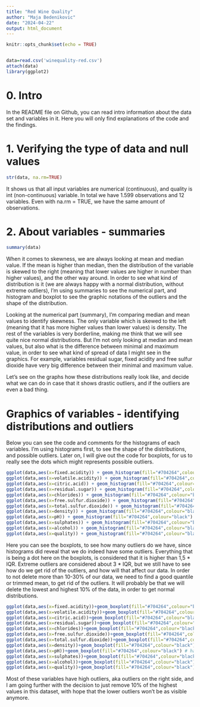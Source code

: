 ---
title: "Red Wine Quality"
author: "Maja Bedenikovic"
date: "2024-04-22"
output: html_document
---

```{r setup, include=FALSE}
knitr::opts_chunk$set(echo = TRUE)


data=read.csv('winequality-red.csv')
attach(data)
library(ggplot2)
```

# 0. Intro

In the README file on Github, you can read intro information about the data set and variables in it. Here you will only find explanations of the code and the findings.

# 1. Verifying the type of data and null values

```{r}
str(data, na.rm=TRUE)
```

It shows us that all input variables are numerical (continuous), and quality is int (non-continuous) variable. In total we have 1.599 observations and 12 variables. Even with na.rm = TRUE, we have the same amount of observations.

# 2. About variables - summaries

```{r}
summary(data)
```

When it comes to skewness, we are always looking at mean and median value. If the mean is higher than median, then the distribution of the variable is skewed to the right (meaning that lower values are higher in number than higher values), and the other way around. In order to see what kind of distribution is it (we are always happy with a normal distribution, without extreme outliers), I'm using summaries to see the numerical part, and histogram and boxplot to see the graphic notations of the outliers and the shape of the distribution.

Looking at the numerical part (summary), I'm comparing median and mean values to identify skewness. The only variable which is skewed to the left (meaning that it has more higher values than lower values) is density. The rest of the variables is very borderline, making me think that we will see quite nice normal distributions. But I'm not only looking at median and mean values, but also what is the difference between minimal and maximum value, in order to see what kind of spread of data I might see in the graphics. For example, variables residual sugar, fixed acidity and free sulfur dioxide have very big difference between their minimal and maximum value.

Let's see on the graphs how these distributions really look like, and decide what we can do in case that it shows drastic outliers, and if the outliers are even a bad thing.

# Graphics of variables - identifying distributions and outliers

Below you can see the code and comments for the histograms of each variables. I'm using histograms first, to see the shape of the distributions, and possible outliers. Later on, I will give out the code for boxplots, for us to really see the dots which might represents possible outliers.

```{r}
ggplot(data,aes(x=fixed.acidity)) + geom_histogram(fill="#704264",colour="black") # has outliers on the high side
ggplot(data,aes(x=volatile.acidity)) + geom_histogram(fill="#704264",colour="black") # has outliers on the high side
ggplot(data,aes(x=citric.acid)) + geom_histogram(fill="#704264",colour="black") # has almost bimodal distribution, and outliers on the high side
ggplot(data,aes(x=residual.sugar)) + geom_histogram(fill="#704264",colour="black") # has outliers on the high side
ggplot(data,aes(x=chlorides)) + geom_histogram(fill="#704264",colour="black") # has outliers on the high side
ggplot(data,aes(x=free.sulfur.dioxide)) + geom_histogram(fill="#704264",colour="black") #h as outliers on the high side
ggplot(data,aes(x=total.sulfur.dioxide)) + geom_histogram(fill="#704264",colour="black") # has outliers on the high side
ggplot(data,aes(x=density)) + geom_histogram(fill="#704264",colour="black") # has almost perfect distribution, nothing needs to be changed
ggplot(data,aes(x=pH)) + geom_histogram(fill="#704264",colour="black") # has almost perfect distribution, but still somewhat of visible outliers on high side
ggplot(data,aes(x=sulphates)) + geom_histogram(fill="#704264",colour="black") # outliers on high side
ggplot(data,aes(x=alcohol)) + geom_histogram(fill="#704264",colour="black") # not definite distribution, with some outliers on the high side
ggplot(data,aes(x=quality)) + geom_histogram(fill="#704264",colour="black") # this is output variable, we need to leave this one as it is, as it will be a Y variable in our regression model later. Its deletion of some entries will be dependable on other input variables and its observation deletion.
```

Here you can see the boxplots, to see how many outliers do we have, since histograms did reveal that we do indeed have some outliers. Everything that is being a dot here on the boxplots, is considered that it is higher than 1,5 * IQR. Extreme outliers are considered about 3 * IQR, but we still have to see how do we get rid of the outliers, and how will that affect our data. In order to not delete more than 10-30% of our data, we need to find a good quantile or trimmed mean, to get rid of the outliers. It will probably be that we will delete the lowest and highest 10% of the data, in order to get normal distributions.

```{r}
ggplot(data,aes(x=fixed.acidity))+geom_boxplot(fill="#704264",colour="black") # has high/right outliers (some of them are even double the size of the mean) 
ggplot(data,aes(x=volatile.acidity))+geom_boxplot(fill="#704264",colour="black") # has high/right outliers
ggplot(data,aes(x=citric.acid))+geom_boxplot(fill="#704264",colour="black") # no changes need to be made
ggplot(data,aes(x=residual.sugar))+geom_boxplot(fill="#704264",colour="black") # a lot of high/right outliers - definitely remove
ggplot(data,aes(x=chlorides))+geom_boxplot(fill="#704264",colour="black") # a lot of high/right outliers - definitely remove
ggplot(data,aes(x=free.sulfur.dioxide))+geom_boxplot(fill="#704264",colour="black") # has high/right outliers
ggplot(data,aes(x=total.sulfur.dioxide))+geom_boxplot(fill="#704264",colour="black") # a lot of high/right outliers - definitely remove
ggplot(data,aes(x=density))+geom_boxplot(fill="#704264",colour="black") # has both high and low outliers, but those are not quite seen as outliers, it is still inside normal-ish values
ggplot(data,aes(x=pH))+geom_boxplot(fill="#704264",colour="black") # has both high and low outliers, but not quite seen as outliers
ggplot(data,aes(x=sulphates))+geom_boxplot(fill="#704264",colour="black") # has a lot of high outliers
ggplot(data,aes(x=alcohol))+geom_boxplot(fill="#704264",colour="black") # has some high outliers, but nothing too big
ggplot(data,aes(x=quality))+geom_boxplot(fill="#704264",colour="black") # has two outliers on each side (high and low), will be consolidated more when we remove the other variables outliers.
``` 


Most of these variables have high outliers, aka outliers on the right side, and I am going further with the decision to just remove 10% of the highest values in this dataset, with hope that the lower outliers won't be as visible anymore.













